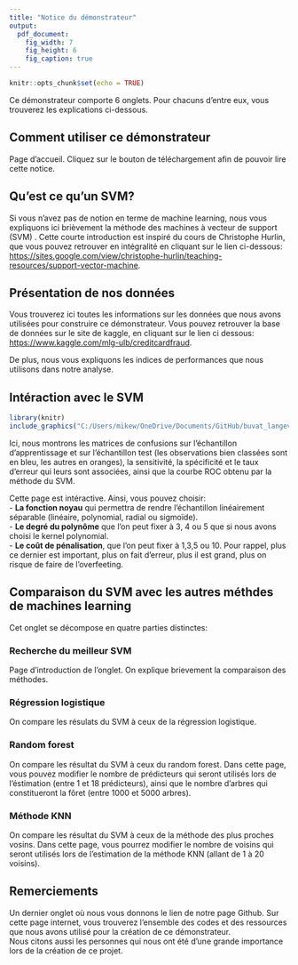 ```yaml
---
title: "Notice du démonstrateur"
output:
  pdf_document:
    fig_width: 7
    fig_height: 6
    fig_caption: true
---
```


```r
knitr::opts_chunk$set(echo = TRUE)
```

Ce démonstrateur comporte 6 onglets. Pour chacuns d'entre eux, vous trouverez les explications ci-dessous.

## Comment utiliser ce démonstrateur

Page d'accueil. Cliquez sur le bouton de téléchargement afin de pouvoir lire cette notice.

## Qu'est ce qu'un SVM?

Si vous n'avez pas de notion en terme de machine learning, nous vous expliquons ici brièvement la méthode des machines à vecteur de support (SVM) . Cette courte introduction est inspiré du cours de Christophe Hurlin, que vous pouvez retrouver en intégralité en cliquant sur le lien ci-dessous:  
<https://sites.google.com/view/christophe-hurlin/teaching-resources/support-vector-machine>.

## Présentation de nos données

Vous trouverez ici toutes les informations sur les données que nous avons utilisées pour construire ce démonstrateur. Vous pouvez retrouver la base de données sur le site de kaggle, en cliquant sur le lien ci dessous:   
<https://www.kaggle.com/mlg-ulb/creditcardfraud>. 

De plus, nous vous expliquons les indices de performances que nous utilisons dans notre analyse.

## Intéraction avec le SVM 


```r
library(knitr)
include_graphics("C:/Users/mikew/OneDrive/Documents/GitHub/buvat_langevin_walter/www/capture.PNG")
```


Ici, nous montrons les matrices de confusions sur l'échantillon d'apprentissage et sur l'échantillon test (les observations bien classées sont en bleu, les autres en oranges), la sensitivité, la spécificité et le taux d'erreur qui leurs sont associées, ainsi que la courbe ROC obtenu par la méthode du SVM.  

Cette page est intéractive. Ainsi, vous pouvez choisir:  
- **La fonction noyau** qui permettra de rendre l'échantillon linéairement séparable (linéaire, polynomial, radial ou sigmoïde).  
- **Le degré du polynôme** que l'on peut fixer à 3, 4 ou 5 que si nous avons choisi  le kernel polynomial.    
- **Le coût de pénalisation**, que l'on peut fixer à 1,3,5 ou 10. Pour rappel, plus ce dernier est important, plus on fait d'erreur, plus il est grand, plus on risque de faire de l'overfeeting. 

## Comparaison du SVM avec les autres méthdes de machines learning

Cet onglet se décompose en quatre parties distinctes:  

### Recherche du meilleur SVM

Page d'introduction de l'onglet. On explique brievement la comparaison des méthodes.

### Régression logistique

On compare les résulats du SVM à ceux de la régression logistique.

### Random forest

On compare les résultat du SVM à ceux du random forest. Dans cette page, vous pouvez modifier le nombre de prédicteurs qui seront utilisés lors de l'éstimation (entre 1 et 18 prédicteurs), ainsi que le nombre d'arbres qui constitueront la fôret (entre 1000 et 5000 arbres).

### Méthode KNN

On compare les résultat du SVM à ceux de la méthode des plus proches vosins.  Dans cette page, vous pourrez modifier le nombre de voisins qui seront utilisés lors de l'estimation de la méthode KNN (allant de 1 à 20 voisins).  

## Remerciements

Un dernier onglet où nous vous donnons le lien de notre page Github. Sur cette page internet, vous trouverez l'ensemble des codes et des ressources que nous avons utilisé pour la création de ce démonstrateur.  
Nous citons aussi les personnes qui nous ont été d'une grande importance lors de la création de ce projet.

